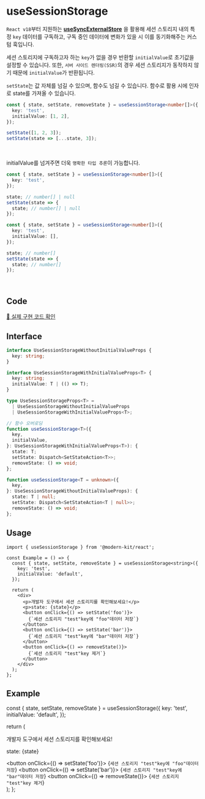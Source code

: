 
# useSessionStorage

`React v18`부터 지원하는 **[useSyncExternalStore](https://react.dev/reference/react/useSyncExternalStore)** 을 활용해 세션 스토리지 내의 특정 `key` 데이터를 구독하고, 구독 중인 데이터에 변화가 있을 시 이를 동기화해주는 커스텀 훅입니다.

세션 스토리지에 구독하고자 하는 `key`가 없을 경우 반환할 `initialValue`로 초기값을 설정할 수 있습니다. 또한, `서버 사이드 렌더링(SSR)`의 경우 세션 스토리지가 동작하지 않기 때문에 `initialValue`가 반환됩니다.

`setState`는 값 자체를 넘길 수 있으며, 함수도 넘길 수 있습니다. 함수로 활용 시에 인자로 state를 가져올 수 있습니다.

```ts
const { state, setState, removeState } = useSessionStorage<number[]>({
  key: 'test',
  initialValue: [1, 2],
});

setState([1, 2, 3]);
setState(state => [...state, 3]);
```

<br />

initialValue를 넘겨주면 더욱 `명확한 타입 추론`이 가능합니다.

```ts
const { state, setState } = useSessionStorage<number[]>({
  key: 'test',
});

state; // number[] | null
setState(state => {
  state; // number[] | null
});
```

```ts
const { state, setState } = useSessionStorage<number[]>({
  key: 'test',
  initialValue: [],
});

state; // number[]
setState(state => {
  state; // number[]
});
```

<br />

## Code
[🔗 실제 구현 코드 확인](https://github.com/modern-agile-team/modern-kit/blob/main/packages/react/src/hooks/useSessionStorage/index.ts)

## Interface
```ts title="typescript"
interface UseSessionStorageWithoutInitialValueProps {
  key: string;
}

interface UseSessionStorageWithInitialValueProps<T> {
  key: string;
  initialValue: T | (() => T);
}

type UseSessionStorageProps<T> =
  | UseSessionStorageWithoutInitialValueProps
  | UseSessionStorageWithInitialValueProps<T>;
```
```ts
// 함수 오버로딩
function useSessionStorage<T>({
  key,
  initialValue,
}: UseSessionStorageWithInitialValueProps<T>): {
  state: T;
  setState: Dispatch<SetStateAction<T>>;
  removeState: () => void;
};

function useSessionStorage<T = unknown>({
  key,
}: UseSessionStorageWithoutInitialValueProps): {
  state: T | null;
  setState: Dispatch<SetStateAction<T | null>>;
  removeState: () => void;
};
```

## Usage
```tsx title="typescript"
import { useSessionStorage } from '@modern-kit/react';

const Example = () => {
  const { state, setState, removeState } = useSessionStorage<string>({
    key: 'test',
    initialValue: 'default',
  });

  return (
    <div>
      <p>개발자 도구에서 세션 스토리지를 확인해보세요!</p>
      <p>state: {state}</p>
      <button onClick={() => setState('foo')}>
        {`세션 스토리지 "test"key에 "foo"데이터 저장`}
      </button>
      <button onClick={() => setState('bar')}>
        {`세션 스토리지 "test"key에 "bar"데이터 저장`}
      </button>
      <button onClick={() => removeState()}>
        {`세션 스토리지 "test"key 제거`}
      </button>
    </div>
  );
};
```

## Example

  const { state, setState, removeState } = useSessionStorage({
    key: 'test',
    initialValue: 'default',
  });

  return (
    <div>
      <p>개발자 도구에서 세션 스토리지를 확인해보세요!</p>
      <p>state: {state}</p>
      <button onClick={() => setState('foo')}>
        {`세션 스토리지 "test"key에 "foo"데이터 저장`}
      </button>
      <button onClick={() => setState('bar')}>
        {`세션 스토리지 "test"key에 "bar"데이터 저장`}
      </button>
      <button onClick={() => removeState()}>
        {`세션 스토리지 "test"key 제거`}
      </button>
    </div>
  );
};


<Example />